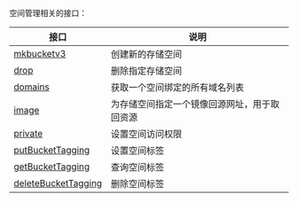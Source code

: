 空间管理相关的接口：

| 接口   | 说明 |
| -----|-------------------|
|[mkbucketv3](/kodo/api/1382/mkbucketv3)        | 创建新的存储空间|
|[drop](/kodo/api/1601/drop-bucket)        | 删除指定存储空间|
|[domains](/kodo/api/3949/get-the-bucket-space-domain)        | 获取一个空间绑定的所有域名列表|
|[image](/kodo/api/3966/bucket-image-source) | 为存储空间指定一个镜像回源网址，用于取回资源|
|[private](/kodo/api/3946/set-bucket-private)| 设置空间访问权限|
|[putBucketTagging](/kodo/api/6314/put-bucket-tagging)        | 设置空间标签|
|[getBucketTagging](/kodo/api/6315/get-bucket-tagging)        | 查询空间标签|
|[deleteBucketTagging](/kodo/api/6316/delete-bucket-tagging)        | 删除空间标签|
